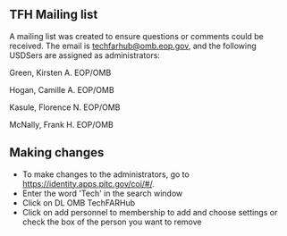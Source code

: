 ## TFH Mailing list

A mailing list was created to ensure questions or comments could be received. The email is techfarhub@omb.eop.gov, and the following USDSers are assigned as administrators:

Green, Kirsten A. EOP/OMB

Hogan, Camille A. EOP/OMB

Kasule, Florence N. EOP/OMB

McNally, Frank H. EOP/OMB

## Making changes

- To make changes to the administrators, go to https://identity.apps.pitc.gov/coi/#/.
- Enter the word 'Tech' in the search window
- Click on DL OMB TechFARHub
- Click on add personnel to membership to add and choose settings or check the box of the person you want to remove
